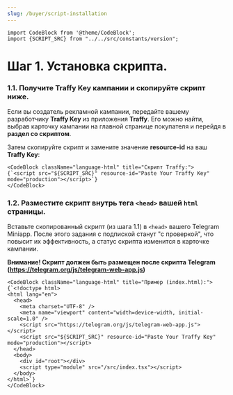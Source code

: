 ```yaml
---
slug: /buyer/script-installation
---
```


```mdx-code-block
import CodeBlock from '@theme/CodeBlock';
import {SCRIPT_SRC} from "../../src/constants/version";
```

# Шаг 1. Установка скрипта.

### 1.1. Получите Traffy Key кампании и скопируйте скрипт ниже.

Если вы создатель рекламной кампании, передайте вашему разработчику **Traffy Key** из приложения **Traffy**. Его можно найти, выбрав карточку кампании на главной странице покупателя и перейдя в **раздел со скриптом**.

Затем скопируйте скрипт и замените значение **resource-id** на ваш **Traffy Key**:

```mdx-code-block
<CodeBlock className="language-html" title="Скрипт Traffy:">
{`<script src="${SCRIPT_SRC}" resource-id="Paste Your Traffy Key" mode="production"></script>`}
</CodeBlock>
```

### 1.2. Разместите скрипт внутрь тега ```<head>``` вашей ```html``` страницы.

Вставьте скопированный скрипт (из шага 1.1) в `<head>` вашего Telegram Miniapp. После этого задания с подпиской станут "с проверкой", что повысит их эффективность, а статус скрипта изменится в карточке кампании.

**Внимание! Скрипт должен быть размещен после скрипта Telegram (https://telegram.org/js/telegram-web-app.js)**

```mdx-code-block
<CodeBlock className="language-html" title="Пример (index.html):">
{`<!doctype html>
<html lang="en">
  <head>
    <meta charset="UTF-8" />
    <meta name="viewport" content="width=device-width, initial-scale=1.0" />
    <script src="https://telegram.org/js/telegram-web-app.js"></script>
    <script src="${SCRIPT_SRC}" resource-id="Paste Your Traffy Key" mode="production"></script>
  </head>
  <body>
    <div id="root"></div>
    <script type="module" src="/src/index.tsx"></script>
  </body>
</html>`}
</CodeBlock>
```
